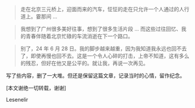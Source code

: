 
> 走在北京三元桥上，迎面而来的汽车，怔怔的走在只允许一个人通过的人行道上。霎那间 ...

> 我想到了广州很多美好往事，想到了很多生活片段 ... 而这些过往回忆、我的青春伴随着北京忙碌的车流消逝在下一个路口。

> 别了，24 年 6 月 28 日。我的脚步越来越重，因为我知道我永远也回不去了，即使再慢也回不去。这是一个令人心碎的打击，上帝不知道，这有多么的残忍，但好在他又是公平的。就让我，再说一次再见。


写了些内容，删了一大堆。但还是保留这篇文章，记录当时的心情，留作纪念。


[本文谢绝一切转载，谢谢]

Lesenelir

